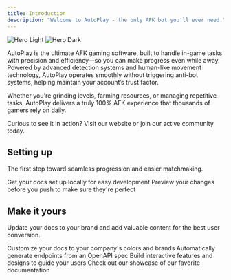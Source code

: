 ```yaml
---
title: Introduction
description: "Welcome to AutoPlay - the only AFK bot you'll ever need."
---
```


<img
  className="block dark:hidden"
  src="/images/ap-hero-ld.png"
  alt="Hero Light"
/>
<img
  className="hidden dark:block"
  src="/images/ap-hero-ld.png"
  alt="Hero Dark"
/>

AutoPlay is the ultimate AFK gaming software, built to handle in-game tasks with precision and efficiency—so you can make progress even while away. Powered by advanced detection systems and human-like movement technology, AutoPlay operates smoothly without triggering anti-bot systems, helping maintain your account’s trust factor.

Whether you're grinding levels, farming resources, or managing repetitive tasks, AutoPlay delivers a truly 100% AFK experience that thousands of gamers rely on daily.

Curious to see it in action? Visit our website or join our active community today.

## Setting up

The first step toward seamless progression and easier matchmaking.

<CardGroup cols={2}>
  <Card
    title="Edit Your Docs"
    icon="pen-to-square"
    href="https://mintlify.com/docs/quickstart"
  >
    Get your docs set up locally for easy development
  </Card>
  <Card
    title="Preview Changes"
    icon="image"
    href="https://mintlify.com/docs/development"
  >
    Preview your changes before you push to make sure they're perfect
  </Card>
</CardGroup>

## Make it yours

Update your docs to your brand and add valuable content for the best user conversion.

<CardGroup cols={2}>
  <Card
    title="Customize Style"
    icon="palette"
    href="https://mintlify.com/docs/settings/global"
  >
    Customize your docs to your company's colors and brands
  </Card>
  <Card
    title="Reference APIs"
    icon="code"
    href="https://mintlify.com/docs/api-playground/openapi"
  >
    Automatically generate endpoints from an OpenAPI spec
  </Card>
  <Card
    title="Add Components"
    icon="screwdriver-wrench"
    href="https://mintlify.com/docs/content/components/accordions"
  >
    Build interactive features and designs to guide your users
  </Card>
  <Card
    title="Get Inspiration"
    icon="stars"
    href="https://mintlify.com/customers"
  >
    Check out our showcase of our favorite documentation
  </Card>
</CardGroup>
